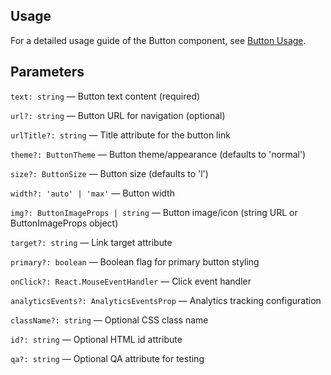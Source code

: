 

<Meta of={ButtonStories} />
<StoryTemplate>

## Usage

For a detailed usage guide of the Button component, see [Button Usage](https://github.com/gravity-ui/page-constructor/blob/main/memory-bank/usage/button.md).

## Parameters

`text: string` — Button text content (required)

`url?: string` — Button URL for navigation (optional)

`urlTitle?: string` — Title attribute for the button link

`theme?: ButtonTheme` — Button theme/appearance (defaults to 'normal')

`size?: ButtonSize` — Button size (defaults to 'l')

`width?: 'auto' | 'max'` — Button width

`img?: ButtonImageProps | string` — Button image/icon (string URL or ButtonImageProps object)

`target?: string` — Link target attribute

`primary?: boolean` — Boolean flag for primary button styling

`onClick?: React.MouseEventHandler` — Click event handler

`analyticsEvents?: AnalyticsEventsProp` — Analytics tracking configuration

`className?: string` — Optional CSS class name

`id?: string` — Optional HTML id attribute

`qa?: string` — Optional QA attribute for testing

</StoryTemplate>
